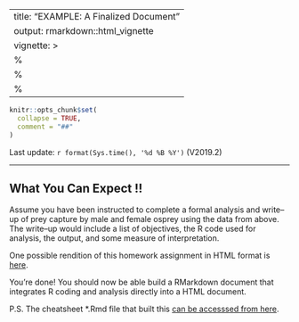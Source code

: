 
---
title: "EXAMPLE: A Finalized Document"
output: rmarkdown::html_vignette
vignette: >
  %\VignetteIndexEntry{0204-rmdFinalExample}
  %\VignetteEngine{knitr::rmarkdown}
  %\VignetteEncoding{UTF-8}
---


<!-- set root directory here
```r
knitr::opts_knit$set(root.dir = "~/words/classes/markdownR/markdown_html")
knitr::opts_chunk$set(warning=FALSE, fig.align="center")
```
-->

```r
knitr::opts_chunk$set(
  collapse = TRUE,
  comment = "##"
)
```

Last update: `r format(Sys.time(), '%d %B %Y')` (V2019.2)

---

## What You Can Expect !!

Assume you have been instructed to complete a formal analysis and write--up of prey capture by male and female osprey using the data from above.  The write--up would include a list of objectives, the R code used for analysis, the output, and some measure of interpretation.  

One possible rendition of this homework assignment in HTML format is [here](https://maddoor1.nr.usu.edu:45231/sharing/cJ2gXlNlH).

You're done!  You should now be able build a RMarkdown document that integrates R coding and analysis directly into a HTML document.

P.S. The cheatsheet *.Rmd file that built this [can be accesssed from here]().
